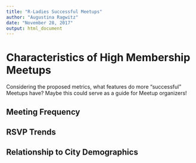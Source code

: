 ```yaml
---
title: "R-Ladies Successful Meetups"
author: "Augustina Ragwitz"
date: "November 28, 2017"
output: html_document
---
```


# Characteristics of High Membership Meetups

Considering the proposed metrics, what features do more "successful" Meetups have? Maybe this could serve as a guide for Meetup organizers!

## Meeting Frequency

## RSVP Trends

## Relationship to City Demographics